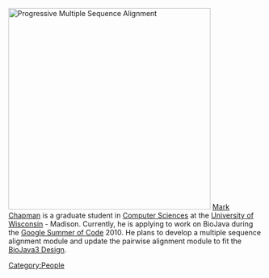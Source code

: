 [[Image:Flowchart-ProgressiveMultipleSequenceAlignment.png|right|400px|Progressive Multiple Sequence Alignment]]
[http://pages.cs.wisc.edu/~chapman/ Mark Chapman] is a graduate student in [http://www.cs.wisc.edu/ Computer Sciences] at the [http://www.wisc.edu/ University of Wisconsin] - Madison.
Currently, he is applying to work on BioJava during the [[Google Summer of Code]] 2010. He plans to develop a multiple sequence alignment module and update the pairwise alignment module to fit the [[BioJava3 Design]].

[[Category:People]]